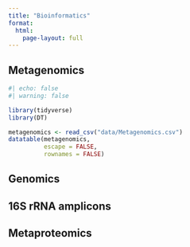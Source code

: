 ```yaml
---
title: "Bioinformatics"
format: 
  html:
    page-layout: full
---
```


## Metagenomics

```r
#| echo: false
#| warning: false

library(tidyverse)
library(DT)

metagenomics <- read_csv("data/Metagenomics.csv")
datatable(metagenomics,
          escape = FALSE,
          rownames = FALSE)
```

## Genomics

## 16S rRNA amplicons

## Metaproteomics

